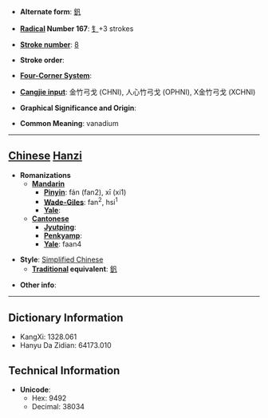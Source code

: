 * '''Alternate form''': [[釩]]

* '''[[Wiktionary:Chinese radical index| Radical]] Number 167''': [[Wiktionary:Chinese radical index 钅|钅]]+3 strokes

* '''[[Wiktionary:Chinese total strokes index|Stroke number]]''': [[Wiktionary:Chinese total strokes index 8|8]]

* '''Stroke order''': 

* '''[[Wiktionary:Chinese four corner index|Four-Corner System]]''': 

* '''[[Wiktionary:Chinese Cangjie index|Cangjie input]]''': 金竹弓戈 (CHNI), 人心竹弓戈 (OPHNI), X金竹弓戈 (XCHNI)

* '''Graphical Significance and Origin''': 

* '''Common Meaning''': vanadium

----

== [[Chinese]] [[Hanzi]] ==

* '''Romanizations'''
** '''[[Mandarin]]'''
*** '''[[Pinyin]]''': fán (fan2), xī (xi1)
*** '''[[Wade-Giles]]''': fan<sup>2</sup>, hsi<sup>1</sup>
*** '''[[Yale]]''': 
** '''[[Cantonese]]'''
*** '''[[Jyutping]]''':
*** '''[[Penkyamp]]''': 
*** '''[[Yale]]''': faan4

* '''Style''': [[Simplified Chinese]] 
** '''[[Traditional Chinese|Traditional]] equivalent''': [[釩]]

* '''Other info''': 

----

== Dictionary Information ==

* KangXi: 1328.061
* Hanyu Da Zidian: 64173.010

== Technical Information ==

* '''Unicode''':
** Hex: 9492
** Decimal: 38034